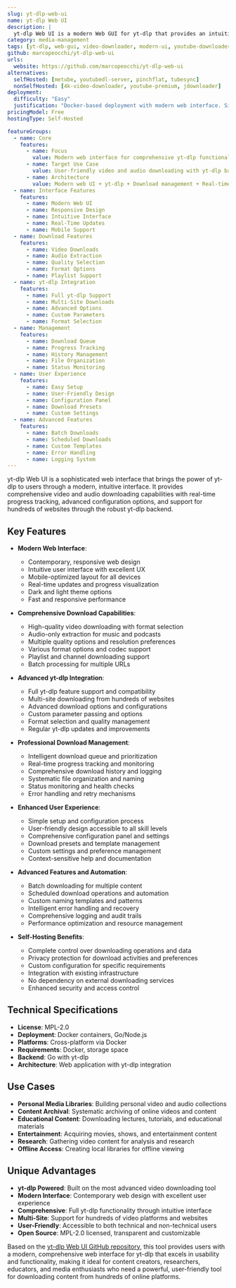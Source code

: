 ```yaml
---
slug: yt-dlp-web-ui
name: yt-dlp Web UI
description: |
  yt-dlp Web UI is a modern Web GUI for yt-dlp that provides an intuitive interface for video and audio downloading. It offers comprehensive yt-dlp functionality through a user-friendly web interface with advanced features and customization options.
category: media-management
tags: [yt-dlp, web-gui, video-downloader, modern-ui, youtube-downloader]
github: marcopeocchi/yt-dlp-web-ui
urls:
  website: https://github.com/marcopeocchi/yt-dlp-web-ui
alternatives:
  selfHosted: [metube, youtubedl-server, pinchflat, tubesync]
  nonSelfHosted: [4k-video-downloader, youtube-premium, jdownloader]
deployment:
  difficulty: "Easy"
  justification: "Docker-based deployment with modern web interface. Simple setup with comprehensive yt-dlp integration."
pricingModel: Free
hostingType: Self-Hosted

featureGroups:
  - name: Core
    features:
      - name: Focus
        value: Modern web interface for comprehensive yt-dlp functionality
      - name: Target Use Case
        value: User-friendly video and audio downloading with yt-dlp backend
      - name: Architecture
        value: Modern web UI + yt-dlp + Download management + Real-time updates
  - name: Interface Features
    features:
      - name: Modern Web UI
      - name: Responsive Design
      - name: Intuitive Interface
      - name: Real-Time Updates
      - name: Mobile Support
  - name: Download Features
    features:
      - name: Video Downloads
      - name: Audio Extraction
      - name: Quality Selection
      - name: Format Options
      - name: Playlist Support
  - name: yt-dlp Integration
    features:
      - name: Full yt-dlp Support
      - name: Multi-Site Downloads
      - name: Advanced Options
      - name: Custom Parameters
      - name: Format Selection
  - name: Management
    features:
      - name: Download Queue
      - name: Progress Tracking
      - name: History Management
      - name: File Organization
      - name: Status Monitoring
  - name: User Experience
    features:
      - name: Easy Setup
      - name: User-Friendly Design
      - name: Configuration Panel
      - name: Download Presets
      - name: Custom Settings
  - name: Advanced Features
    features:
      - name: Batch Downloads
      - name: Scheduled Downloads
      - name: Custom Templates
      - name: Error Handling
      - name: Logging System
---
```


yt-dlp Web UI is a sophisticated web interface that brings the power of yt-dlp to users through a modern, intuitive interface. It provides comprehensive video and audio downloading capabilities with real-time progress tracking, advanced configuration options, and support for hundreds of websites through the robust yt-dlp backend.

## Key Features

- **Modern Web Interface**:

  - Contemporary, responsive web design
  - Intuitive user interface with excellent UX
  - Mobile-optimized layout for all devices
  - Real-time updates and progress visualization
  - Dark and light theme options
  - Fast and responsive performance

- **Comprehensive Download Capabilities**:

  - High-quality video downloading with format selection
  - Audio-only extraction for music and podcasts
  - Multiple quality options and resolution preferences
  - Various format options and codec support
  - Playlist and channel downloading support
  - Batch processing for multiple URLs

- **Advanced yt-dlp Integration**:

  - Full yt-dlp feature support and compatibility
  - Multi-site downloading from hundreds of websites
  - Advanced download options and configurations
  - Custom parameter passing and options
  - Format selection and quality management
  - Regular yt-dlp updates and improvements

- **Professional Download Management**:

  - Intelligent download queue and prioritization
  - Real-time progress tracking and monitoring
  - Comprehensive download history and logging
  - Systematic file organization and naming
  - Status monitoring and health checks
  - Error handling and retry mechanisms

- **Enhanced User Experience**:

  - Simple setup and configuration process
  - User-friendly design accessible to all skill levels
  - Comprehensive configuration panel and settings
  - Download presets and template management
  - Custom settings and preference management
  - Context-sensitive help and documentation

- **Advanced Features and Automation**:

  - Batch downloading for multiple content
  - Scheduled download operations and automation
  - Custom naming templates and patterns
  - Intelligent error handling and recovery
  - Comprehensive logging and audit trails
  - Performance optimization and resource management

- **Self-Hosting Benefits**:
  - Complete control over downloading operations and data
  - Privacy protection for download activities and preferences
  - Custom configuration for specific requirements
  - Integration with existing infrastructure
  - No dependency on external downloading services
  - Enhanced security and access control

## Technical Specifications

- **License**: MPL-2.0
- **Deployment**: Docker containers, Go/Node.js
- **Platforms**: Cross-platform via Docker
- **Requirements**: Docker, storage space
- **Backend**: Go with yt-dlp
- **Architecture**: Web application with yt-dlp integration

## Use Cases

- **Personal Media Libraries**: Building personal video and audio collections
- **Content Archival**: Systematic archiving of online videos and content
- **Educational Content**: Downloading lectures, tutorials, and educational materials
- **Entertainment**: Acquiring movies, shows, and entertainment content
- **Research**: Gathering video content for analysis and research
- **Offline Access**: Creating local libraries for offline viewing

## Unique Advantages

- **yt-dlp Powered**: Built on the most advanced video downloading tool
- **Modern Interface**: Contemporary web design with excellent user experience
- **Comprehensive**: Full yt-dlp functionality through intuitive interface
- **Multi-Site**: Support for hundreds of video platforms and websites
- **User-Friendly**: Accessible to both technical and non-technical users
- **Open Source**: MPL-2.0 licensed, transparent and customizable

Based on the [yt-dlp Web UI GitHub repository](https://github.com/marcopeocchi/yt-dlp-web-ui), this tool provides users with a modern, comprehensive web interface for yt-dlp that excels in usability and functionality, making it ideal for content creators, researchers, educators, and media enthusiasts who need a powerful, user-friendly tool for downloading content from hundreds of online platforms.
